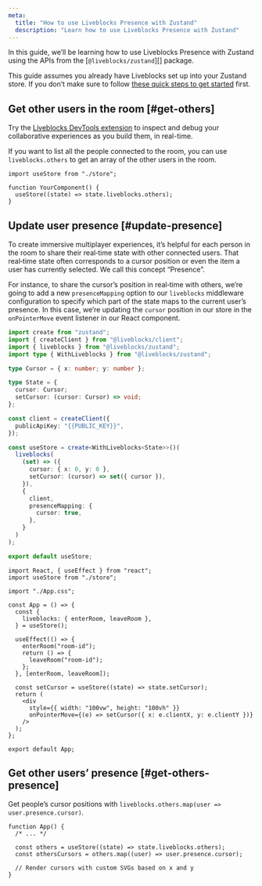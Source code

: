 ```yaml
---
meta:
  title: "How to use Liveblocks Presence with Zustand"
  description: "Learn how to use Liveblocks Presence with Zustand"
---
```


In this guide, we’ll be learning how to use Liveblocks Presence with Zustand
using the APIs from the [`@liveblocks/zustand`][] package.

<Banner title="Install Liveblocks">

This guide assumes you already have Liveblocks set up into your Zustand store.
If you don’t make sure to follow
[these quick steps to get started](/docs/get-started/zustand) first.

</Banner>

## Get other users in the room [#get-others]

<Banner title="Need help troubleshooting presence?">

Try the [Liveblocks DevTools extension](/devtools) to inspect and debug your
collaborative experiences as you build them, in real-time.

</Banner>

If you want to list all the people connected to the room, you can use
`liveblocks.others` to get an array of the other users in the room.

```tsx
import useStore from "./store";

function YourComponent() {
  useStore((state) => state.liveblocks.others);
}
```

## Update user presence [#update-presence]

To create immersive multiplayer experiences, it’s helpful for each person in the
room to share their real‑time state with other connected users. That real‑time
state often corresponds to a cursor position or even the item a user has
currently selected. We call this concept “Presence”.

For instance, to share the cursor’s position in real‑time with others, we’re
going to add a new `presenceMapping` option to our `liveblocks` middleware
configuration to specify which part of the state maps to the current user’s
presence. In this case, we’re updating the `cursor` position in our store in the
`onPointerMove` event listener in our React component.

```ts file="src/store.ts" highlight="6,9-10,20-21,25-27"
import create from "zustand";
import { createClient } from "@liveblocks/client";
import { liveblocks } from "@liveblocks/zustand";
import type { WithLiveblocks } from "@liveblocks/zustand";

type Cursor = { x: number; y: number };

type State = {
  cursor: Cursor;
  setCursor: (cursor: Cursor) => void;
};

const client = createClient({
  publicApiKey: "{{PUBLIC_KEY}}",
});

const useStore = create<WithLiveblocks<State>>()(
  liveblocks(
    (set) => ({
      cursor: { x: 0, y: 0 },
      setCursor: (cursor) => set({ cursor }),
    }),
    {
      client,
      presenceMapping: {
        cursor: true,
      },
    }
  )
);

export default useStore;
```

```tsx file="src/App.tsx" highlight="18-24"
import React, { useEffect } from "react";
import useStore from "./store";

import "./App.css";

const App = () => {
  const {
    liveblocks: { enterRoom, leaveRoom },
  } = useStore();

  useEffect(() => {
    enterRoom("room-id");
    return () => {
      leaveRoom("room-id");
    };
  }, [enterRoom, leaveRoom]);

  const setCursor = useStore((state) => state.setCursor);
  return (
    <div
      style={{ width: "100vw", height: "100vh" }}
      onPointerMove={(e) => setCursor({ x: e.clientX, y: e.clientY })}
    />
  );
};

export default App;
```

## Get other users’ presence [#get-others-presence]

Get people’s cursor positions with
`liveblocks.others.map(user => user.presence.cursor)`.

```tsx file="src/App.tsx"
function App() {
  /* ... */

  const others = useStore((state) => state.liveblocks.others);
  const othersCursors = others.map((user) => user.presence.cursor);

  // Render cursors with custom SVGs based on x and y
}
```

[`room.history.undo`]: /docs/api-reference/liveblocks-client#Room.history.undo
[`room.history.redo`]: /docs/api-reference/liveblocks-client#Room.history.redo
[`room.history.pause`]: /docs/api-reference/liveblocks-client#Room.history.pause
[`room.history.resume`]:
  /docs/api-reference/liveblocks-client#Room.history.resume
[`liveobject`]: /docs/api-reference/liveblocks-client#LiveObject
[`livemap`]: /docs/api-reference/liveblocks-client#LiveMap
[`livelist`]: /docs/api-reference/liveblocks-client#LiveList
[`createclient`]: /docs/api-reference/liveblocks-client#createClient
[api reference]: /docs/api-reference/liveblocks-zustand
[authentication]: /docs/authentication
